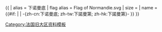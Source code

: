 {{ {{{1<noinclude>|country showdata</noinclude>}}}
| alias = 下诺曼底
| flag alias = Flag of Normandie.svg
| size = {{{size|}}}
| name = {{#if: {{{name|}}} | {{{name|}}} | -{zh-cn:下诺曼底; zh-tw:下諾曼第; zh-hk:下諾曼第}- }}
}}<noinclude>
[[Category:法国旧大区资料模板]]
</noinclude>